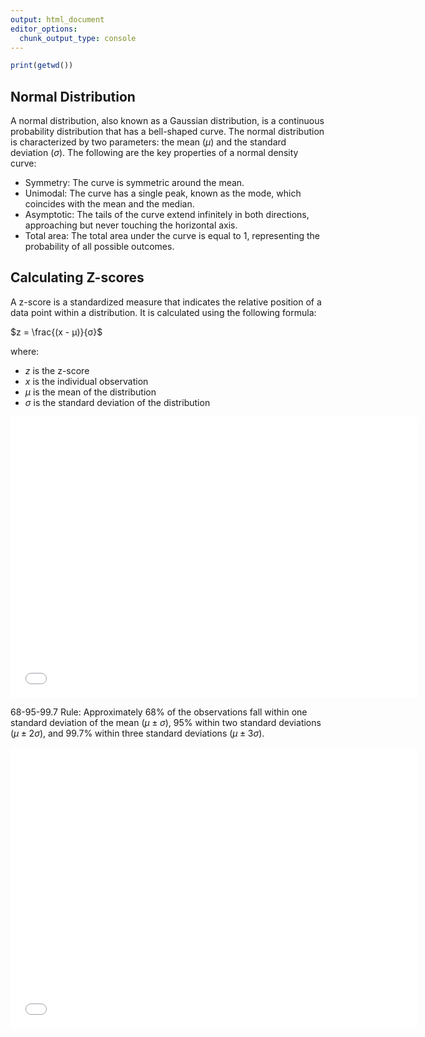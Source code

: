 ```yaml
---
output: html_document
editor_options: 
  chunk_output_type: console
---
```


```r
print(getwd())
```


## Normal Distribution 

A normal distribution, also known as a Gaussian distribution, is a continuous probability distribution that has a bell-shaped curve. The normal distribution is characterized by two parameters: the mean ($\mu$) and the standard deviation ($\sigma$). The following are the key properties of a normal density curve:

-   Symmetry: The curve is symmetric around the mean.
-   Unimodal: The curve has a single peak, known as the mode, which coincides with the mean and the median.
-   Asymptotic: The tails of the curve extend infinitely in both directions, approaching but never touching the horizontal axis.
-   Total area: The total area under the curve is equal to 1, representing the probability of all possible outcomes.

## Calculating Z-scores

A z-score is a standardized measure that indicates the relative position of a data point within a distribution. It is calculated using the following formula:

$z = \frac{(x - μ)}{σ}$

where:

-   $z$ is the z-score
-   $x$ is the individual observation
-   $μ$ is the mean of the distribution
-   $σ$ is the standard deviation of the distribution

```{=html}
<center>
<div width="90%">
<iframe src="normapplet.html?width=600&z=1&height=400&left=1&mid=0&right=1&area=a&static=0&title=1&border=0" frameborder="0" width="650" height="450" data-external="1"></iframe>
</div>
</center>
```

68-95-99.7 Rule: Approximately 68% of the observations fall within one standard deviation of the mean ($μ ± σ$), 95% within two standard deviations ($μ ± 2σ$), and 99.7% within three standard deviations ($μ ± 3σ$).


```{=html}
<center>
<div width="90%">
<iframe src="normwithtapplet.html?width=600&z=1&height=400&left=1&mid=0&right=1&area=a&static=0&title=1&border=0" frameborder="0" width="650" height="450" data-external="1"></iframe>
</div>
</center>
```